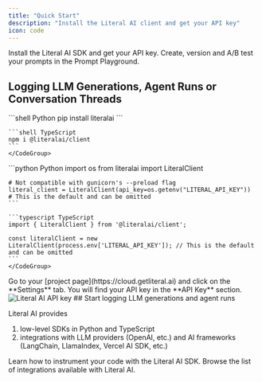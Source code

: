 ```yaml
---
title: "Quick Start"
description: "Install the Literal AI client and get your API key"
icon: code
---
```


<CardGroup cols={2}>

<Card title="Instrument your Code" icon="code" color="#FF0581" href="/get-started/quick-start#logging-llm-generations-agent-runs-or-conversation-threads">
  Install the Literal AI SDK and get your API key.
</Card>

<Card title="Create your first Prompt from the Playground" icon="sparkles" color="#2eb88a" href="/guides/playground">
  Create, version and A/B test your prompts in the Prompt Playground.
</Card>

</CardGroup>

## Logging LLM Generations, Agent Runs or Conversation Threads
<Steps>
  <Step title="Install the Literal AI package">
    <CodeGroup>
    ```shell Python
    pip install literalai
    ```

    ```shell TypeScript
    npm i @literalai/client
    ```
    </CodeGroup>
  </Step>

  <Step title="Instantiate the Literal AI client">
    <CodeGroup>
    ```python Python
    import os
    from literalai import LiteralClient

    # Not compatible with gunicorn's --preload flag
    literal_client = LiteralClient(api_key=os.getenv("LITERAL_API_KEY")) # This is the default and can be omitted
    ```

    ```typescript TypeScript
    import { LiteralClient } from '@literalai/client';

    const literalClient = new LiteralClient(process.env['LITERAL_API_KEY']); // This is the default and can be omitted
    ```
    </CodeGroup>
  </Step>
  <Step title="Get your Literal AI API Key">
    Go to your [project page](https://cloud.getliteral.ai) and click on the **Settings** tab. You will find your API key in the **API Key** section.
    <Frame caption="Copy your API key">
      <img src="/images/api_key.png" alt="Literal AI API key"/>
    </Frame>
  </Step>
</Steps>
## Start logging LLM generations and agent runs

Literal AI provides 
1. low-level SDKs in Python and TypeScript
2. integrations with LLM providers (OpenAI, etc.) and AI frameworks (LangChain, LlamaIndex, Vercel AI SDK, etc.)

<CardGroup cols={2}>
<Card title="Logging" icon="list-tree" color="#2eb88a" href="/guides/logs">
  Learn how to instrument your code with the Literal AI SDK.
</Card>

<Card title="Integrations" icon="gears" color="#FF0581" href="/integrations">
  Browse the list of integrations available with Literal AI.
</Card>
</CardGroup>
